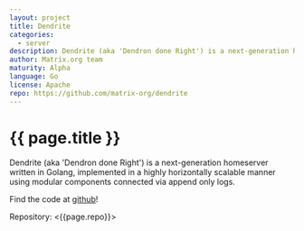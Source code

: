 ```yaml
---
layout: project
title: Dendrite
categories:
  - server
description: Dendrite (aka 'Dendron done Right') is a next-generation homeserver written in Golang
author: Matrix.org team
maturity: Alpha
language: Go
license: Apache
repo: https://github.com/matrix-org/dendrite
---
```


# {{ page.title }}
Dendrite (aka 'Dendron done Right') is a next-generation homeserver written in Golang, implemented in a highly horizontally scalable manner using modular components connected via append only logs.

Find the code at [github](https://github.com/matrix-org/dendrite)!

Repository: <{{page.repo}}>
